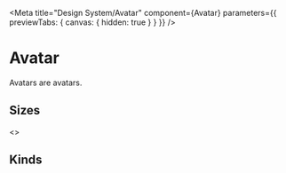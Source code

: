 
<Meta
  title="Design System/Avatar"
  component={Avatar}
  parameters={{ previewTabs: { canvas: { hidden: true } } }}
/>

# Avatar

Avatars are avatars.

<Props of={Avatar} />

## Sizes

<Preview>
  <Story name="Sizes">
    <>
    <Buttons style={{alignItems: 'center'}} alignment="left">
      <Avatar firstName="Pierre" lastName="Quincampoix" size="small"/>
      <Avatar firstName="Pierre" lastName="Quincampoix" />
      <Avatar firstName="Pierre" lastName="Quincampoix" size="medium"/>
      <Avatar firstName="Pierre" lastName="Quincampoix" size="large"/>
      </Buttons>
    </>
  </Story>
</Preview>

## Kinds

<Preview>
  <Story name="Kinds">
    <Buttons style={{alignItems: 'center'}} alignment="left">
      <Avatar imageUrl="https://picsum.photos/256/256" />
      <Avatar firstName="Pierre" lastName="Quincampoix" />
      <Avatar firstName="Pierre" lastName="Quincampoix" imageUrl="https://picsum.photos/128/128" />
      <Avatar />
    </Buttons>
  </Story>
</Preview>
